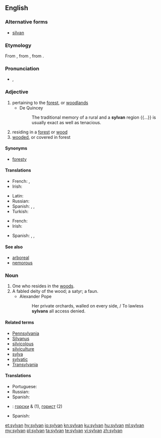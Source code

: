 ==English==

===Alternative forms===
* [[silvan]]

===Etymology===
From {{etyl|ML.|en}} {{term|sylvanus|lang=la}}, from {{etyl|la|en}} {{term|Silvanus||god of the woods|lang=la}}, from {{term|silva||forest|lang=la}}.

===Pronunciation===
* {{enPR|sĭl'vən}}, {{IPA|/ˈsɪlvən/|lang=en}}

===Adjective===
{{en-adj}}

# pertaining to the [[forest]], or [[woodland]]s
#* De Quincey
#*: The traditional memory of a rural and a '''sylvan''' region {{...}} is usually exact as well as tenacious.
# residing in a [[forest]] or [[wood]]
# [[wooded]], or covered in forest

====Synonyms====
* {{sense|of or like a forest}} [[foresty]]

====Translations====
{{trans-top|pertaining to the forest}}
* French: {{t+|fr|sylvain}}, {{t+|fr|sylvestre|m|f}}
* Irish: {{t|ga|coillteach}}
{{trans-mid}}
* Latin: {{t|la|nemorālis|m|f}}
* Russian: {{t+|ru|лесно́й|m}}
* Spanish: {{t+|es|silvestre}}, {{t|es|selvático}}, {{t|es|silvático}}
* Turkish: {{t+|tr|ormanlık}}
{{trans-bottom}}
{{trans-top|living in a forest}}
{{trans-mid}}
{{trans-bottom}}
{{trans-top|wooded}}
* French: {{t+|fr|sylvestre|m|f}}
* Irish: {{t|ga|coillteach}}
{{trans-mid}}
* Spanish: {{t+|es|silvestre}}, {{t|es|selvático}}, {{t|es|silvático}}
{{trans-bottom}}

====See also====
* [[arboreal]] <!-- close but distinct: “of trees”, not “of forest” -->
* [[nemorous]]

===Noun===
{{en-noun}}

# One who resides in the [[woods]].
# A fabled deity of the wood; a satyr; a faun.
#* Alexander Pope
#*: Her private orchards, walled on every side, / To lawless '''sylvans''' all access denied.

====Related terms====
* [[Pennsylvania]]
* [[Silvanus]]
* [[silvicolous]]
* [[silviculture]]
* [[sylva]]
* [[sylvatic]]
* [[Transylvania]]

====Translations====
{{trans-top}}
* Portuguese: {{t+|pt|silvestre}}
* Russian: {{t+|ru|лесни́к|m}}
* Spanish: {{t|es|silvano}}
{{trans-mid}}
{{trans-bottom}}
{{checktrans-top}}
* {{ttbc|bg}}: [[горски]] {{g|m}} & {{g|p}} (1), [[горист]] {{g|m}} (2)
{{trans-mid}}
* Spanish: {{t-check|es|nemoroso}}
{{trans-bottom}}

[[et:sylvan]]
[[hy:sylvan]]
[[io:sylvan]]
[[kn:sylvan]]
[[ku:sylvan]]
[[hu:sylvan]]
[[ml:sylvan]]
[[my:sylvan]]
[[pl:sylvan]]
[[ta:sylvan]]
[[te:sylvan]]
[[vi:sylvan]]
[[zh:sylvan]]